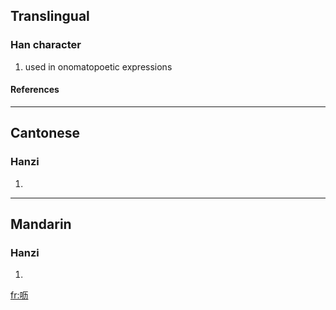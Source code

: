 {{see|嚦}}

==Translingual==
===Han character===
{{Han char|rn=30|rad=口|as=04|sn=7|four=|canj=口一大尸 (RMKS)}}
# used in onomatopoetic expressions
====References====
{{Han ref|kx=0181.191|hdz=10587.050|uh=5456|ud=21590}}
----
==Cantonese==
===Hanzi===
{{yue-hanzi|jyut=|y=lik6}}
# {{defn|Cantonese}}
----
==Mandarin==
===Hanzi===
{{cmn-hanzi|tra=嚦|pin=[[bei]] ([[bei5]]), [[lì]] ([[li4]])|wg=pei<sup>5</sup>, li<sup>4</sup>}}
# {{defn|Mandarin}}

[[fr:呖]]